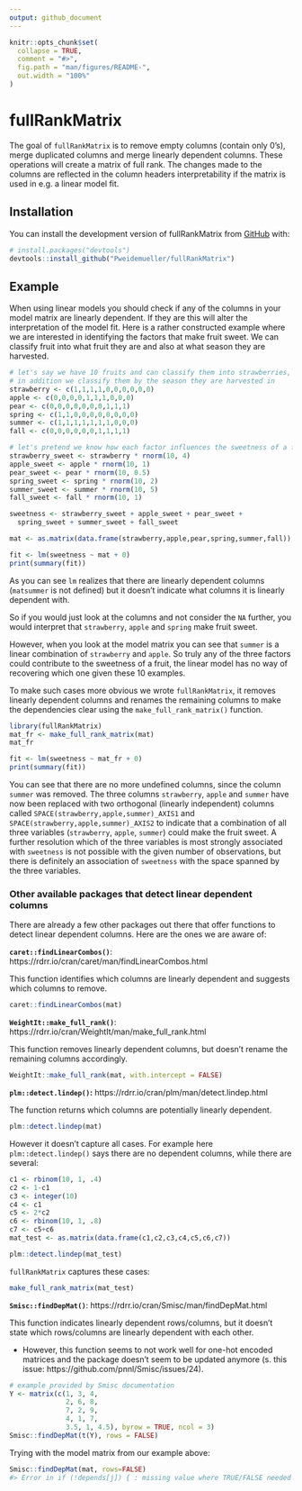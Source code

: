 ```yaml
---
output: github_document
---
```


<!-- README.md is generated from README.Rmd. Please edit that file -->

```r
knitr::opts_chunk$set(
  collapse = TRUE,
  comment = "#>",
  fig.path = "man/figures/README-",
  out.width = "100%"
)
```

# fullRankMatrix

<!-- badges: start -->
<!-- badges: end -->

The goal of `fullRankMatrix` is to remove empty columns (contain only 0's), merge duplicated columns and merge linearly dependent columns. These operations will create a matrix of full rank. The changes made to the columns are reflected in the column headers interpretability if the matrix is used in e.g. a linear model fit.

## Installation

You can install the development version of fullRankMatrix from [GitHub](https://github.com/) with:

```r
# install.packages("devtools")
devtools::install_github("Pweidemueller/fullRankMatrix")
```

## Example

When using linear models you should check if any of the columns in your model matrix are linearly dependent. If they are this will alter the interpretation of the model fit. Here is a rather constructed example where we are interested in identifying the factors that make fruit sweet. We can classify fruit into what fruit they are and also at what season they are harvested. 
```r
# let's say we have 10 fruits and can classify them into strawberries, apples or pears
# in addition we classify them by the season they are harvested in
strawberry <- c(1,1,1,1,0,0,0,0,0,0)
apple <- c(0,0,0,0,1,1,1,0,0,0)
pear <- c(0,0,0,0,0,0,0,1,1,1)
spring <- c(1,1,0,0,0,0,0,0,0,0)
summer <- c(1,1,1,1,1,1,1,0,0,0)
fall <- c(0,0,0,0,0,0,1,1,1,1)

# let's pretend we know how each factor influences the sweetness of a fruit
strawberry_sweet <- strawberry * rnorm(10, 4)
apple_sweet <- apple * rnorm(10, 1)
pear_sweet <- pear * rnorm(10, 0.5)
spring_sweet <- spring * rnorm(10, 2)
summer_sweet <- summer * rnorm(10, 5)
fall_sweet <- fall * rnorm(10, 1)

sweetness <- strawberry_sweet + apple_sweet + pear_sweet +
  spring_sweet + summer_sweet + fall_sweet

mat <- as.matrix(data.frame(strawberry,apple,pear,spring,summer,fall))

fit <- lm(sweetness ~ mat + 0)
print(summary(fit))
```
As you can see `lm` realizes that there are linearly dependent columns (`matsummer` is not defined) but it doesn't indicate what columns it is linearly dependent with.

So if you would just look at the columns and not consider the `NA` further, you would interpret that `strawberry`, `apple` and `spring` make fruit sweet.

However, when you look at the model matrix you can see that `summer` is a linear combination of `strawberry` and `apple`. So truly any of the three factors could contribute to the sweetness of a fruit, the linear model has no way of recovering which one given these 10 examples. 

To make such cases more obvious we wrote `fullRankMatrix`, it removes linearly dependent columns and renames the remaining columns to make the dependencies clear using the `make_full_rank_matrix()` function.

```r
library(fullRankMatrix)
mat_fr <- make_full_rank_matrix(mat)
mat_fr
```

```r
fit <- lm(sweetness ~ mat_fr + 0)
print(summary(fit))
```
You can see that there are no more undefined columns, since the column `summer` was removed. The three columns `strawberry`, `apple` and `summer` have now been replaced with two orthogonal (linearly independent) columns called `SPACE(strawberry,apple,summer)_AXIS1` and `SPACE(strawberry,apple,summer)_AXIS2` to indicate that a combination of all three variables (`strawberry`, `apple`, `summer`) could make the fruit sweet. A further resolution which of the three variables is most strongly associated with `sweetness` is not possible with the given number of observations, but there is definitely an association of `sweetness` with the space spanned by the three variables.

### Other available packages that detect linear dependent columns
There are already a few other packages out there that offer functions to detect linear dependent columns. Here are the ones we are aware of:

**`caret::findLinearCombos()`**: https://rdrr.io/cran/caret/man/findLinearCombos.html

This function identifies which columns are linearly dependent and suggests which columns to remove.
```r
caret::findLinearCombos(mat)
```
**`WeightIt::make_full_rank()`**: https://rdrr.io/cran/WeightIt/man/make_full_rank.html

This function removes linearly dependent columns, but doesn't rename the remaining columns accordingly.
```r
WeightIt::make_full_rank(mat, with.intercept = FALSE)
```
**`plm::detect.lindep()`:** https://rdrr.io/cran/plm/man/detect.lindep.html

The function returns which columns are potentially linearly dependent.
```r
plm::detect.lindep(mat)
```

However it doesn't capture all cases. For example here `plm::detect.lindep()` says there are no dependent columns, while there are several:
```r
c1 <- rbinom(10, 1, .4)
c2 <- 1-c1
c3 <- integer(10)
c4 <- c1
c5 <- 2*c2
c6 <- rbinom(10, 1, .8)
c7 <- c5+c6
mat_test <- as.matrix(data.frame(c1,c2,c3,c4,c5,c6,c7))

plm::detect.lindep(mat_test)
```

`fullRankMatrix` captures these cases:
```r
make_full_rank_matrix(mat_test)
```
**`Smisc::findDepMat()`**: https://rdrr.io/cran/Smisc/man/findDepMat.html

This function indicates linearly dependent rows/columns, but it doesn't state which rows/columns are linearly dependent with each other.

- However, this function seems to not work well for one-hot encoded matrices and the package doesn't seem to be updated anymore (s. this issue: https://github.com/pnnl/Smisc/issues/24).
```r
# example provided by Smisc documentation
Y <- matrix(c(1, 3, 4,
              2, 6, 8,
              7, 2, 9,
              4, 1, 7,
              3.5, 1, 4.5), byrow = TRUE, ncol = 3)
Smisc::findDepMat(t(Y), rows = FALSE)
```

Trying with the model matrix from our example above:
```R
Smisc::findDepMat(mat, rows=FALSE)
#> Error in if (!depends[j]) { : missing value where TRUE/FALSE needed
```

